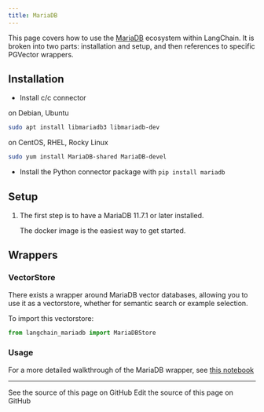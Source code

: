 ```yaml
---
title: MariaDB
---
```


This page covers how to use the [MariaDB](https://github.com/mariadb/) ecosystem within LangChain.
It is broken into two parts: installation and setup, and then references to specific PGVector wrappers.

## Installation
- Install c/c connector

on Debian, Ubuntu
```bash
sudo apt install libmariadb3 libmariadb-dev
```

on CentOS, RHEL, Rocky Linux
```bash
sudo yum install MariaDB-shared MariaDB-devel
```

- Install the Python connector package with `pip install mariadb`


## Setup
1. The first step is to have a MariaDB 11.7.1 or later installed.

    The docker image is the easiest way to get started.

## Wrappers

### VectorStore

There exists a wrapper around MariaDB vector databases, allowing you to use it as a vectorstore,
whether for semantic search or example selection.

To import this vectorstore:
```python
from langchain_mariadb import MariaDBStore
```

### Usage

For a more detailed walkthrough of the MariaDB wrapper, see [this notebook](/oss/python/integrations/vectorstores/mariadb)

---

<CardGroup cols={2}>
  <Card title="View Source" icon="eye" href="https://github.com/langchain-ai/docs/blob/main/src/oss/python/integrations/providers/mariadb.mdx">
    See the source of this page on GitHub
  </Card>
  <Card title="Edit Source" icon="pen-to-square" href="https://github.com/langchain-ai/docs/edit/main/src/oss/python/integrations/providers/mariadb.mdx">
    Edit the source of this page on GitHub
  </Card>
</CardGroup>
